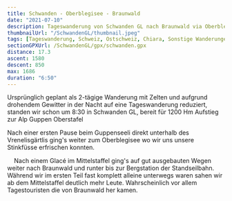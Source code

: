```yaml
---
title: Schwanden - Oberblegisee - Braunwald
date: "2021-07-10"
description: Tageswanderung von Schwanden GL nach Braunwald via Oberblegisee
thumbnailUrl: "/SchwandenGL/thumbnail.jpeg"
tags: [Tageswanderung, Schweiz, Ostschweiz, Chiara, Sonstige Wanderungen]
sectionGPXUrl: /SchwandenGL/gpx/schwanden.gpx
distance: 17.3
ascent: 1580
descent: 850
max: 1686
duration: "6:50"
---
```


Ursprünglich geplant als 2-tägige Wanderung mit Zelten und aufgrund drohendem Gewitter in der Nacht auf eine Tageswanderung reduziert, standen wir schon um 8:30 in Schwanden GL, bereit für 1200 Hm Aufstieg zur Alp Guppen Oberstafel

Nach einer ersten Pause beim Guppenseeli direkt unterhalb des Vrenelisgärtlis ging's weiter zum Oberblegisee wo wir uns unsere Stinkfüsse erfrischen konnten.

<Img
	imageUrl="/SchwandenGL/1.jpeg"
	description="Ostseite des Vrenelisgärtlis im Aufstieg"
/>
<Img imageUrl="/SchwandenGL/2.jpeg" description="" />
<Img imageUrl="/SchwandenGL/3.jpeg" description="" />
<Img
	imageUrl="/SchwandenGL/5.jpeg"
	description="Der Oberblegisee (mit anscheinend extrem viel Hochwasser!)"
/>
Nach einem Glacé im Mittelstaffel ging's auf gut ausgebauten Wegen weiter nach
Braunwald und runter bis zur Bergstation der Standseilbahn. Während wir im
ersten Teil fast komplett alleine unterwegs waren sahen wir ab dem Mittelstaffel
deutlich mehr Leute. Wahrscheinlich vor allem Tagestouristen die von Braunwald
her kamen.
<Img
	imageUrl="/SchwandenGL/6.jpeg"
	description="Glärnisch inklusive grosser Menge Altschnee. Im Juli..."
/>
